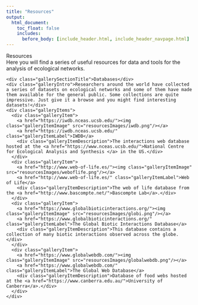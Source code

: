```yaml
---
title: "Resources"
output:
  html_document:
    toc_float: false
    includes:
      before_body: [include_header.html, include_header_navpage.html]
---
```


<!--html_preserve-->

<div class="band full">
  <div class="bandContent pageTitle">Resources</div>
  <div class="bandContent pageIntro">Here you will find a series of useful resources for data and tools for the analysis of ecological networks.</div>
  <div class="bandContent gallerySection">
    <div class="gallerySectionTitle">Databases</div>
    <div class="galleryIntro">Researchers around the world have collected a series of datasets on ecological networks and some of them have made them available for the general public. Some collections are quite impressive. Just give it a browse and you might find interesting datasets!</div>
    <div class="galleryItems">
      <div class="galleryItem">
        <a href="https://iwdb.nceas.ucsb.edu/"><img class="galleryItemImage" src="resourcesImages/iwdb.png"/></a>
        <a href="https://iwdb.nceas.ucsb.edu/" class="galleryItemLabel">IWDB</a>
        <div class="galleryItemDescription">The interactions web database hosted at the <a href="https://www.nceas.ucsb.edu/">National Centre for Ecological Analysis and Synthesis </a> in the US.</div>
      </div>
      <div class="galleryItem">
        <a href="http://www.web-of-life.es/"><img class="galleryItemImage" src="resourcesImages/weboflife.png"/></a>
        <a href="http://www.web-of-life.es/" class="galleryItemLabel">Web of Life</a>
        <div class="galleryItemDescription">The web of life database from the <a href="http://www.bascompte.net/">Bascompte Lab</a>.</div>
      </div>
      <div class="galleryItem">
        <a href="https://www.globalbioticinteractions.org/"><img class="galleryItemImage" src="resourcesImages/globi.png"/></a>
        <a href="https://www.globalbioticinteractions.org/" class="galleryItemLabel">The Global Biotic Interactions Database</a>
        <div class="galleryItemDescription">This database contains a collection of many biotic interactions observed across the globe.</div>
      </div>
      <div class="galleryItem">
        <a href="https://www.globalwebdb.com/"><img class="galleryItemImage" src="resourcesImages/globalwebdb.png"/></a>
        <a href="https://www.globalwebdb.com/" class="galleryItemLabel">The Global Web Database</a>
        <div class="galleryItemDescription">Database of food webs hosted at the <a href="https://www.canberra.edu.au/">University of Canberra</a>.</div>
      </div>
    </div>
  </div>

<!--   <div class="bandContent gallerySection"> -->
<!--     <div class="gallerySectionTitle">Interactive Documents</div> -->
<!--     <div class="galleryIntro">Combine R Markdown with htmlwidgets or the shiny package to make interactive documents.</div> -->
<!--     <div class="galleryItems"> -->
<!--       <div class="galleryItem"> -->
<!--         <a href="https://rpubs.com/jcheng/leaflet-layers-example"><img class="galleryItemImage" src="galleryImages/widgets1.png"/></a> -->
<!--         <a href="https://rpubs.com/jcheng/leaflet-layers-example" class="galleryItemLabel">HTML Widgets</a> -->
<!--         <div class="galleryItemDescription">Add interactive graphics with htmlwidgets, such as the leaflet map widget.</div> -->
<!--       </div> -->
<!--       <div class="galleryItem"> -->
<!--         <a href="https://gallery.shinyapps.io/UNCCC2/"><img class="galleryItemImage" src="galleryImages/widgets2.png"/></a> -->
<!--         <a href="https://gallery.shinyapps.io/UNCCC2/" class="galleryItemLabel">HTML Widgets</a> -->
<!--         <div class="galleryItemDescription">Embed htmlwidgets such as dygraphs and datatables directly into your reports.</div> -->
<!--       </div> -->
<!--       <div class="galleryItem"> -->
<!--         <a href="https://bookdown.org/csgillespie/shiny_components/"><img class="galleryItemImage" src="galleryImages/shiny2.png"/></a> -->
<!--         <a href="https://bookdown.org/csgillespie/shiny_components/" class="galleryItemLabel">Shiny</a> -->
<!--         <div class="galleryItemDescription">Shiny components and htmlwidgets will work in any HTML based output, such as a file, slide show or dashboard.</div> -->
<!--       </div> -->
<!--     </div> -->
<!--   </div> -->

<!--   <div class="bandContent gallerySection"> -->
<!--     <div class="gallerySectionTitle">Dashboards</div> -->
<!--     <div class="galleryIntro">Combine R Markdown with the flexdashboard package to quickly assemble R components into administrative dashboards. Each example below contains a link to the source code within the dashboard.</div> -->
<!--     <div class="galleryItems"> -->
<!--       <div class="galleryItem"> -->
<!--         <a href="https://gallery.shinyapps.io/cran-gauge/"><img class="galleryItemImage" src="galleryImages/dashboard1.png"/></a> -->
<!--         <a href="https://gallery.shinyapps.io/cran-gauge/" class="galleryItemLabel">Dashboard with gauges and value boxes</a> -->
<!--         <div class="galleryItemDescription">Use flexdashboard to create dashboards with gauges and value boxes.</div> -->
<!--       </div> -->
<!--       <div class="galleryItem"> -->
<!--         <a href="https://beta.rstudioconnect.com/jjallaire/htmlwidgets-highcharter/"><img class="galleryItemImage" src="galleryImages/dashboard2.png"/></a> -->
<!--         <a href="https://beta.rstudioconnect.com/jjallaire/htmlwidgets-highcharter/" class="galleryItemLabel">Dashboard with htmlwidgets</a> -->
<!--         <div class="galleryItemDescription">Add interactive graphics to a dashboard with htmlwidgets.</div> -->
<!--       </div> -->
<!--       <div class="galleryItem"> -->
<!--         <a href="https://beta.rstudioconnect.com/jjallaire/htmlwidgets-showcase-storyboard/"><img class="galleryItemImage" src="galleryImages/dashboard4.png"/></a> -->
<!--         <a href="https://beta.rstudioconnect.com/jjallaire/htmlwidgets-showcase-storyboard/" class="galleryItemLabel">Dashboard with storyboard</a> -->
<!--         <div class="galleryItemDescription">Organize dashboards around a storyboard.</div> -->
<!--       </div> -->
<!--     </div> -->
<!--   </div> -->

<!--   <div class="bandContent gallerySection"> -->
<!--     <div class="gallerySectionTitle">Presentations</div> -->
<!--     <div class="galleryIntro">R Markdown supports several presentation (slide show) formats.</div> -->
<!--     <div class="galleryItems"> -->
<!--       <div class="galleryItem"> -->
<!--         <a href="http://svmiller.com/rmarkdown-example.pdf"><img class="galleryItemImage" src="galleryImages/presentation1.png"/></a> -->
<!--         <a href="http://svmiller.com/rmarkdown-example.pdf" class="galleryItemLabel">Beamer slideshow</a> -->
<!--         <div class="galleryItemDescription">Create pdf slides with Beamer. Example Code.</div> -->
<!--       </div> -->
<!--       <div class="galleryItem"> -->
<!--         <a href="https://rpubs.com/sdplus/vulcan74"><img class="galleryItemImage" src="galleryImages/presentation2.png"/></a> -->
<!--         <a href="https://rpubs.com/sdplus/vulcan74" class="galleryItemLabel">Slidy slideshow</a> -->
<!--         <div class="galleryItemDescription">Create HTML-based slides with Slidy.</div> -->
<!--       </div> -->
<!--       <div class="galleryItem"> -->
<!--         <a href="https://github.com/rstudio/ShinyDeveloperConference/tree/master/Debugging"><img class="galleryItemImage" src="galleryImages/presentation3.png"/></a> -->
<!--         <a href="https://github.com/rstudio/ShinyDeveloperConference/tree/master/Debugging" class="galleryItemLabel">ioslides slideshow</a> -->
<!--         <div class="galleryItemDescription">Create HTML-slides with ioslides. Example Code</div> -->
<!--       </div> -->
<!--       <div class="galleryItem"> -->
<!--         <a href="https://github.com/rstudio/ShinyDeveloperConference/tree/master/Reactivity"><img class="galleryItemImage" src="galleryImages/presentation4.png"/></a> -->
<!--         <a href="https://github.com/rstudio/ShinyDeveloperConference/tree/master/Reactivity" class="galleryItemLabel">reveal.js slideshow</a> -->
<!--         <div class="galleryItemDescription">Create HTML-based slides with reveal.js. Example Code</div> -->
<!--       </div> -->
<!--     </div> -->
<!--   </div> -->

<!--   <div class="bandContent gallerySection"> -->
<!--     <div class="gallerySectionTitle">Books</div> -->
<!--     <div class="galleryIntro">Use R Markdown alongside bookdown to author books and then distribute the books as PDF, HTML, EPUB documents and more. Here are some books that have been authored in R Markdown.</div> -->
<!--     <div class="galleryItems"> -->
<!--       <div class="galleryItem"> -->
<!--         <a href="https://bookdown.org/yihui/bookdown/"><img class="galleryItemImage" src="galleryImages/book1.png"/></a> -->
<!--         <a href="https://bookdown.org/yihui/bookdown/" class="galleryItemLabel">Bookdown: Authoring Books with R Markdown</a> -->
<!--         <div class="galleryItemDescription">The Bookdown book explains how to author books in R Markdown.</div> -->
<!--       </div> -->
<!--       <div class="galleryItem"> -->
<!--         <a href="http://r4ds.had.co.nz/"><img class="galleryItemImage" src="galleryImages/book2.png"/></a> -->
<!--         <a href="http://r4ds.had.co.nz/" class="galleryItemLabel">R for Data Science</a> -->
<!--         <div class="galleryItemDescription">R for Data Science teaches how to do Data Science with R.</div> -->
<!--       </div> -->
<!--       <div class="galleryItem"> -->
<!--         <a href="https://bookdown.org/csgillespie/efficientR/"><img class="galleryItemImage" src="galleryImages/book3.png"/></a> -->
<!--         <a href="https://bookdown.org/csgillespie/efficientR/" class="galleryItemLabel">Efficient R Programming</a> -->
<!--         <div class="galleryItemDescription">Efficient R Programming explains how to write nimble, performant R code.</div> -->
<!--       </div> -->
<!--       <div class="galleryItem"> -->
<!--         <a href="https://bookdown.org/nowosad/Geostatystyka/"><img class="galleryItemImage" src="galleryImages/book4.png"/></a> -->
<!--         <a href="https://bookdown.org/nowosad/Geostatystyka/" class="galleryItemLabel">Geostatystyka w R</a> -->
<!--         <div class="galleryItemDescription">Geostatystyka w R is a Polish introduction to geostatistics.</div> -->
<!--       </div> -->
<!--     </div> -->
<!--   </div> -->

<!--   <div class="bandContent gallerySection"> -->
<!--     <div class="gallerySectionTitle">Websites</div> -->
<!--     <div class="galleryIntro">R Markdown makes it easy to build webpages straight from .Rmd files.</div> -->
<!--     <div class="galleryItems"> -->
<!--       <div class="galleryItem"> -->
<!--         <a href="/"><img class="galleryItemImage" src="galleryImages/gallery-site-rmarkdown.png"/></a> -->
<!--         <a href="/" class="galleryItemLabel">R Markdown</a> -->
<!--         <div class="galleryItemDescription">The <a href="/">R Markdown website</a> is itself built with R Markdown. <a href="https://github.com/rstudio/rmarkdown/tree/gh-pages">Example Code</a>.</div> -->
<!--       </div> -->
<!--       <div class="galleryItem"> -->
<!--         <a href="https://rstudio.github.io/flexdashboard"><img class="galleryItemImage" src="galleryImages/gallery-site-flexdashboard.png"/></a> -->
<!--         <a href="https://rstudio.github.io/flexdashboard" class="galleryItemLabel">flexDashboard</a> -->
<!--         <div class="galleryItemDescription">flexdashboard extends R Markdown to make administrative dashboards. Its website is also built from R Markdown. <a href="https://github.com/rstudio/flexdashboard/tree/gh-pages">Example Code</a>.</div> -->
<!--       </div> -->
<!--       <div class="galleryItem"> -->
<!--         <a href="https://bookdown.org/"><img class="galleryItemImage" src="galleryImages/gallery-site-bookdown.png"/></a> -->
<!--         <a href="https://bookdown.org/" class="galleryItemLabel">bookdown</a> -->
<!--         <div class="galleryItemDescription">Bookdown extends R Markdown to make books. Its website is built with R Markdown and CSS styling. <a href="https://github.com/rstudio/bookdown/tree/master/inst/homepage">Example Code</a>.</div> -->
<!--       </div> -->
<!--       <div class="galleryItem"> -->
<!--         <a href="https://rstudio.github.io/profvis/"><img class="galleryItemImage" src="galleryImages/gallery-site-profvis.png"/></a> -->
<!--         <a href="https://rstudio.github.io/profvis/" class="galleryItemLabel">profvis</a> -->
<!--         <div class="galleryItemDescription">profvis provides profiling tools for R code, as well as a website made with R Markdown. <a href="https://github.com/rstudio/profvis/tree/gh-pages">Example Code</a>.</div> -->
<!--       </div> -->
<!--     </div> -->
<!--   </div> -->

<!--   <div class="bandContent gallerySection"> -->
<!--     <div class="gallerySectionTitle">Templates</div> -->
<!--     <div class="galleryIntro">Create reusable templates to quickly apply styling and content to yan R Markdown document.</div> -->
<!--     <div class="galleryItems"> -->
<!--       <div class="galleryItem"> -->
<!--         <a href="https://github.com/rstudio/rticles/tree/master/inst/rmarkdown/templates/jss_article"><img class="galleryItemImage" src="galleryImages/gallery-template-jss.png"/></a> -->
<!--         <a href="https://github.com/rstudio/rticles/tree/master/inst/rmarkdown/templates/jss_article" class="galleryItemLabel">JSS</a> -->
<!--         <div class="galleryItemDescription">The JSS article template in the rticles package formats an R Markdown document to meet the style guidelines of the Journal of Statistical Software. <a href="https://github.com/rstudio/rticles/tree/master/inst/rmarkdown/templates/jss_article">Example Code</a></div> -->
<!--       </div> -->
<!--       <div class="galleryItem"> -->
<!--         <a href="https://github.com/rstudio/rticles/tree/master/inst/rmarkdown/templates/rjournal_article"><img class="galleryItemImage" src="galleryImages/gallery-template-rjournal.png"/></a> -->
<!--         <a href="https://github.com/rstudio/rticles/tree/master/inst/rmarkdown/templates/rjournal_article" class="galleryItemLabel">R Journal</a> -->
<!--         <div class="galleryItemDescription">The rjournal article template in the rticles package formats an R Markdown document to meet the style guidelings of the R Journal. <a href="https://github.com/rstudio/rticles/tree/master/inst/rmarkdown/templates/rjournal_article">Example Code</a></div> -->
<!--       </div> -->
<!--       <div class="galleryItem"> -->
<!--         <a href="https://github.com/hrbrmstr/markdowntemplates"><img class="galleryItemImage" src="galleryImages/gallery-template-skeleton.png"/></a> -->
<!--         <a href="https://github.com/hrbrmstr/markdowntemplates" class="galleryItemLabel">Skeleton</a> -->
<!--         <div class="galleryItemDescription">The skeleton template is one of several provided in Bob Rudis’ markdowntemplates package. <a href="https://github.com/hrbrmstr/markdowntemplates/tree/master/inst/rmarkdown/templates/default">Example Code</a></div> -->
<!--       </div> -->
<!--       <div class="galleryItem"> -->
<!--         <a href="http://svmiller.com/blog/2016/03/svm-r-markdown-cv/"><img class="galleryItemImage" src="galleryImages/gallery-template-cv.png"/></a> -->
<!--         <a href="http://svmiller.com/blog/2016/03/svm-r-markdown-cv/" class="galleryItemLabel">CV</a> -->
<!--         <div class="galleryItemDescription">Steve Miller’s CV template formats an R Markdown file into a Curriculum Vitae (CV). <a href="https://raw.githubusercontent.com/svmiller/svm-r-markdown-templates/master/svm-rmarkdown-cv.Rmd">Example Code</a></div> -->
<!--       </div> -->
<!--     </div> -->
<!--   </div> -->

<!--   <div class="bandContent gallerySection"> -->
<!--     <div class="gallerySectionTitle">Package Vignettes</div> -->
<!--     <div class="galleryIntro">The html_vignette template makes it easy to write R package vignettes with R Markdown. These vignettes were each written with R Markdown.</div> -->
<!--     <div class="galleryItems"> -->
<!--       <div class="galleryItem"> -->
<!--         <a href="https://cran.r-project.org/web/packages/httr/vignettes/quickstart.html"><img class="galleryItemImage" src="galleryImages/gallery-vignette-httr.png"/></a> -->
<!--         <a href="https://cran.r-project.org/web/packages/httr/vignettes/quickstart.html" class="galleryItemLabel">httr</a> -->
<!--         <div class="galleryItemDescription">The Quickstart vignette in the httr package. <a href="https://github.com/hadley/httr/blob/master/vignettes/quickstart.Rmd">Example Code</a></div> -->
<!--       </div> -->
<!--       <div class="galleryItem"> -->
<!--         <a href="https://cran.r-project.org/web/packages/rvest/vignettes/selectorgadget.html"><img class="galleryItemImage" src="galleryImages/gallery-vignette-rvest.png"/></a> -->
<!--         <a href="https://cran.r-project.org/web/packages/rvest/vignettes/selectorgadget.html" class="galleryItemLabel">rvest</a> -->
<!--         <div class="galleryItemDescription">The Selector Gadget vignette in the rvest package. <a href="https://github.com/hadley/rvest/blob/master/vignettes/selectorgadget.Rmd">Example Code</a></div> -->
<!--       </div> -->
<!--       <div class="galleryItem"> -->
<!--         <a href="https://cran.r-project.org/web/packages/knitr/vignettes/docco-linear.html"><img class="galleryItemImage" src="galleryImages/gallery-vignette-doccolinear.png"/></a> -->
<!--         <a href="https://cran.r-project.org/web/packages/knitr/vignettes/docco-linear.html" class="galleryItemLabel">R Markdown with the Docco Linear Style (knitr)</a> -->
<!--         <div class="galleryItemDescription">The Docco Linear example vignette in the knitr package. <a href="https://github.com/yihui/knitr/blob/master/vignettes/docco-linear.Rmd">Example Code</a></div> -->
<!--       </div> -->
<!--       <div class="galleryItem"> -->
<!--         <a href="https://cran.r-project.org/web/packages/knitr/vignettes/docco-classic.html"><img class="galleryItemImage" src="galleryImages/gallery-vignette-doccoclassic.png"/></a> -->
<!--         <a href="https://cran.r-project.org/web/packages/knitr/vignettes/docco-classic.html" class="galleryItemLabel">R Markdown with the Docco Classic Style (knitr)</a> -->
<!--         <div class="galleryItemDescription">The Docco Classical example vignette in the knitr package. <a href="https://github.com/yihui/knitr/blob/master/vignettes/docco-classic.Rmd">Example Code</a></div> -->
<!--       </div> -->
<!--     </div> -->
<!--   </div> -->

</div>


<!--/html_preserve-->
